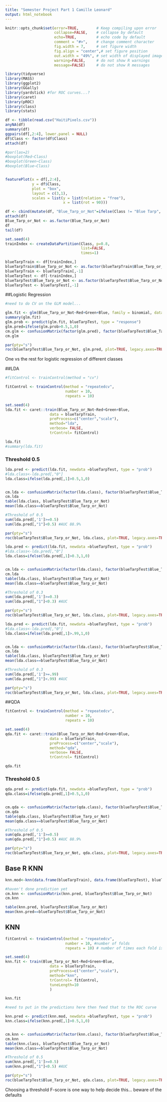 ```yaml
---
title: "Semester Project Part 1 Camille Leonard"
output: html_notebook
---
```



```r
knitr::opts_chunk$set(error=TRUE,        # Keep compiling upon error
                      collapse=FALSE,    # collapse by default
                      echo=TRUE,         # echo code by default
                      comment = "#>",    # change comment character
                      fig.width = 7,     # set figure width
                      fig.align = "center",# set figure position
                      out.width = "49%", # set width of displayed images
                      warning=FALSE,     # do not show R warnings
                      message=FALSE)     # do not show R messages
```

```r
library(tidyverse)
library(MASS)
library(ggplot2)
library(GGally)
library(yardstick) #for ROC curves...?
library(caret)
library(pROC)
library(class)
library(stats)
```

```r
df <- tibble(read.csv("HaitiPixels.csv"))
anyNA(df)
summary(df)
ggpairs(df[,2:4], lower.panel = NULL)
df$Class <- factor(df$Class)
attach(df)
```

```r

#par(las=2)
#boxplot(Red~Class)
#boxplot(Green~Class)
#boxplot(Blue~Class)


featurePlot(x = df[,2:4],
            y = df$Class,
            plot = "box",
            layout = c(3,1), 
            scales = list(y = list(relation = "free"),
                          x = list(rot = 90)))
```

```r
df <- cbind(mutate(df, "Blue_Tarp_or_Not"=ifelse(Class != "Blue Tarp", 0, 1)))
attach(df)
Blue_Tarp_or_Not <- as.factor(Blue_Tarp_or_Not)
df
tail(df)

```


```r
set.seed(4)
trainIndex <- createDataPartition(Class, p=0.8,
                                  list=FALSE,
                                  times=1)

blueTarpTrain <- df[trainIndex,]
blueTarpTrain$Blue_Tarp_or_Not <- as.factor(blueTarpTrain$Blue_Tarp_or_Not)
blueTarpTrain <- blueTarpTrain[,-1]
blueTarpTest <- df[-trainIndex,]
blueTarpTest$Blue_Tarp_or_Not <- as.factor(blueTarpTest$Blue_Tarp_or_Not)
blueTarpTest <- blueTarpTest[,-1]

```


##Logistic Regression 

```r
#need to do CV on the GLM model... 

glm.fit <- glm(Blue_Tarp_or_Not~Red+Green+Blue, family = binomial, data=blueTarpTrain)
summary(glm.fit)
glm.prob <- predict(glm.fit, blueTarpTest, type = "response")
glm.pred=ifelse(glm.prob>0.5,1,0)
cm.glm <- confusionMatrix(factor(glm.pred), factor(blueTarpTest$Blue_Tarp_or_Not)) 
cm.glm

par(pty="s")
roc(blueTarpTest$Blue_Tarp_or_Not, glm.pred, plot=TRUE, legacy.axes=TRUE, percent=TRUE, xlab="False Positive Percentage", ylab="True Positive Percentage", col="#965fd4", lwd=4, print.auc=TRUE) #need to work on this one
```

One vs the rest for logistic regression of different classes 

##LDA 

```r
#fitControl <- trainControl(method = "cv")

fitControl <- trainControl(method = "repeatedcv",
                           number = 10,
                           repeats = 10)

set.seed(4)
lda.fit <- caret::train(Blue_Tarp_or_Not~Red+Green+Blue,
                    data = blueTarpTrain,
                    preProcess=c("center","scale"),
                    method="lda",
                    verbose= FALSE,
                    trControl= fitControl)

lda.fit
#summary(lda.fit)
```
### Threshold 0.5
```r

lda.pred <- predict(lda.fit, newdata =blueTarpTest, type = "prob")
#lda.class<-lda.pred[,"0"]
lda.class=ifelse(lda.pred[,1]>0.5,1,0)


cm.lda <- confusionMatrix(factor(lda.class), factor(blueTarpTest$Blue_Tarp_or_Not))
cm.lda
table(lda.class, blueTarpTest$Blue_Tarp_or_Not)
mean(lda.class==blueTarpTest$Blue_Tarp_or_Not)

#Threshold of 0.5
sum(lda.pred[,'1']>=0.5)
sum(lda.pred[,"1"]<0.5) #AUC 88.9%

par(pty="s")
roc(blueTarpTest$Blue_Tarp_or_Not, lda.class, plot=TRUE, legacy.axes=TRUE, percent=TRUE, xlab="False Positive Percentage", ylab="True Positive Percentage", col="#965fd4", lwd=4, print.auc=TRUE) #need to work on this one

```

```r

lda.pred <- predict(lda.fit, newdata =blueTarpTest, type = "prob")
#lda.class<-lda.pred[,"0"]
lda.class=ifelse(lda.pred[,1]>0.3,1,0)


cm.lda <- confusionMatrix(factor(lda.class), factor(blueTarpTest$Blue_Tarp_or_Not))
cm.lda
table(lda.class, blueTarpTest$Blue_Tarp_or_Not)
mean(lda.class==blueTarpTest$Blue_Tarp_or_Not)

#Threshold of 0.3
sum(lda.pred[,'1']>=0.3)
sum(lda.pred[,"1"]<0.3) #AUC 

par(pty="s")
roc(blueTarpTest$Blue_Tarp_or_Not, lda.class, plot=TRUE, legacy.axes=TRUE, percent=TRUE, xlab="False Positive Percentage", ylab="True Positive Percentage", col="#965fd4", lwd=4, print.auc=TRUE) #need to work on this one

```
```r

lda.pred <- predict(lda.fit, newdata =blueTarpTest, type = "prob")
#lda.class<-lda.pred[,"0"]
lda.class=ifelse(lda.pred[,1]>.99,1,0)


cm.lda <- confusionMatrix(factor(lda.class), factor(blueTarpTest$Blue_Tarp_or_Not))
cm.lda
table(lda.class, blueTarpTest$Blue_Tarp_or_Not)
mean(lda.class==blueTarpTest$Blue_Tarp_or_Not)

#Threshold of 0.3
sum(lda.pred[,'1']>=.99)
sum(lda.pred[,"1"]<.99) #AUC 

par(pty="s")
roc(blueTarpTest$Blue_Tarp_or_Not, lda.class, plot=TRUE, legacy.axes=TRUE, percent=TRUE, xlab="False Positive Percentage", ylab="True Positive Percentage", col="#965fd4", lwd=4, print.auc=TRUE) #need to work on this one

```

##QDA 

```r
fitControl <- trainControl(method = "repeatedcv",
                           number = 10,
                           repeats = 10)

set.seed(4)
qda.fit <- caret::train(Blue_Tarp_or_Not~Red+Green+Blue,
                    data = blueTarpTrain,
                    preProcess=c("center","scale"),
                    method="qda",
                    verbose= FALSE,
                    trControl= fitControl)

qda.fit

```

### Threshold 0.5
```r

qda.pred <- predict(qda.fit, newdata =blueTarpTest, type = "prob")
qda.class=ifelse(qda.pred[,1]>0.5,1,0)


cm.qda <- confusionMatrix(factor(qda.class), factor(blueTarpTest$Blue_Tarp_or_Not))
cm.qda
table(qda.class, blueTarpTest$Blue_Tarp_or_Not)
mean(qda.class==blueTarpTest$Blue_Tarp_or_Not)

#Threshold of 0.5
sum(qda.pred[,'1']>=0.5)
sum(qda.pred[,"1"]<0.5) #AUC 88.9%

par(pty="s")
roc(blueTarpTest$Blue_Tarp_or_Not, qda.class, plot=TRUE, legacy.axes=TRUE, percent=TRUE, xlab="False Positive Percentage", ylab="True Positive Percentage", col="#965fd4", lwd=4, print.auc=TRUE) #need to work on this one

```

## Base R KNN
```r

knn.mod<-knn(data.frame(blueTarpTrain), data.frame(blueTarpTest), blueTarpTrain$Blue_Tarp_or_Not, k=10)

#haven't done prediction yet
cm.knn <- confusionMatrix(knn.pred, blueTarpTest$Blue_Tarp_or_Not)
cm.knn

table(knn.pred, blueTarpTest$Blue_Tarp_or_Not)
mean(knn.pred==blueTarpTest$Blue_Tarp_or_Not)
```



## KNN
```r
fitControl <- trainControl(method = "repeatedcv",
                           number = 10, #number of folds
                           repeats = 10) # number of times each fold is run; can the number of repeats be reduced? do both of these need to be 10?

set.seed(4)
knn.fit <- train(Blue_Tarp_or_Not~Red+Green+Blue,
                    data = blueTarpTrain,
                    preProcess=c("center","scale"),
                    method="knn",
                    trControl= fitControl,
                    tuneLength=10
                    )

knn.fit

#need to put in the predictions here then feed that to the ROC curve 


```

```r
knn.pred <- predict(knn.mod, newdata =blueTarpTest, type = "prob")
knn.class=ifelse(knn.pred[,1]>0.5,1,0)


cm.knn <- confusionMatrix(factor(knn.class), factor(blueTarpTest$Blue_Tarp_or_Not))
cm.knn
table(knn.class, blueTarpTest$Blue_Tarp_or_Not)
mean(knn.class==blueTarpTest$Blue_Tarp_or_Not)

#Threshold of 0.5
sum(knn.pred[,'1']>=0.5)
sum(knn.pred[,"1"]<0.5) #AUC

par(pty="s")
roc(blueTarpTest$Blue_Tarp_or_Not, qda.class, plot=TRUE, legacy.axes=TRUE, percent=TRUE, xlab="False Positive Percentage", ylab="True Positive Percentage", col="#965fd4", lwd=4, print.auc=TRUE) #need to work on this one

```


Choosing a threshold F-score is one way to help decide this... beware of the defaults 
